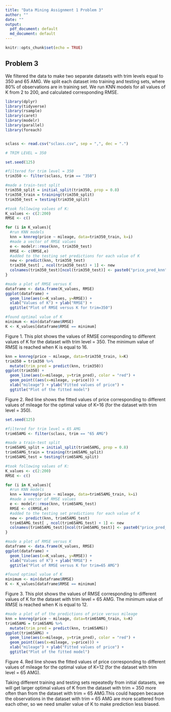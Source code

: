 ---
title: "Data Mining Assignment 1 Problem 3"
author: ""
date: ""
output: 
  pdf_document: default
  md_document: default
---

```{r setup, include=FALSE}
knitr::opts_chunk$set(echo = TRUE)
```

## Problem 3

We filtered the data to make two separate datasets with  trim levels equal to 350 and 65 AMG. We split each dataset into training and testing sets, where 80% of observations are in training set. We run KNN models for all values of K from 2 to 200, and calculated corresponding RMSE.

```{r echo=FALSE, warning=FALSE, message=FALSE}
library(dplyr)
library(tidyverse)
library(rsample)  
library(caret)
library(modelr)
library(parallel)
library(foreach)


sclass <- read.csv("sclass.csv", sep = ",", dec = ".")

# TRIM LEVEL = 350

set.seed(125)

#filtered for trim level = 350
trim350 <- filter(sclass, trim == "350")

#made a train-test split
trim350_split = initial_split(trim350, prop = 0.8)
trim350_train = training(trim350_split)
trim350_test = testing(trim350_split)

#took following values of K:
K_values <- c(2:200)
RMSE <- c()

for (i in K_values){
  #run KNN models
  knn = knnreg(price ~ mileage, data=trim350_train, k=i)
  #made a vector of RMSE values
  e <- modelr::rmse(knn, trim350_test)
  RMSE <- c(RMSE,e)
  #added to the testing set predictions for each value of K 
  new <- predict(knn, trim350_test)
  trim350_test[ , ncol(trim350_test) + 1] <- new
  colnames(trim350_test)[ncol(trim350_test)] <- paste0("price_pred_knn", i)
}

#made a plot of RMSE versus K
dataframe <- data.frame(K_values, RMSE) 
ggplot(dataframe) +
  geom_line(aes(x=K_values, y=RMSE)) +
  xlab("Values of K") + ylab("RMSE") + 
  ggtitle("Plot of RMSE versus K for trim=350")

#found optimal value of K
minimum <- min(dataframe$RMSE)
K <- K_values[dataframe$RMSE == minimum]
```

Figure 1. This plot shows the values of RMSE corresponding to different values of K for the dataset with trim level = 350. The minimum value of RMSE is reached when K is equal to 16.

```{r echo=FALSE, warning=FALSE, message=FALSE, fig.height = 6}
knn = knnreg(price ~ mileage, data=trim350_train, k=K)
trim350 = trim350 %>%
  mutate(trim_pred = predict(knn, trim350))
ggplot(trim350) +
  geom_line(aes(x=mileage, y=trim_pred), color = "red") +
  geom_point((aes(x=mileage, y=price))) +
  xlab("mileage") + ylab("Fitted values of price") + 
  ggtitle("Plot of the fitted model")
```

Figure 2. Red line shows the fitted values of price corresponding to different values of mileage for the optimal value of K=16 (for the dataset with trim level = 350).

```{r echo=FALSE, warning=FALSE, message=FALSE, fig.height = 6}
set.seed(125)

#filtered for trim level = 65 AMG
trim65AMG <- filter(sclass, trim == "65 AMG")

#made a train-test split
trim65AMG_split = initial_split(trim65AMG, prop = 0.8)
trim65AMG_train = training(trim65AMG_split)
trim65AMG_test = testing(trim65AMG_split)

#took following values of K:
K_values <- c(2:200)
RMSE <- c()

for (i in K_values){
  #run KNN models
  knn = knnreg(price ~ mileage, data=trim65AMG_train, k=i)
  #made a vector of RMSE values
  e <- modelr::rmse(knn, trim65AMG_test)
  RMSE <- c(RMSE,e)
  #added to the testing set predictions for each value of K 
  new <- predict(knn, trim65AMG_test)
  trim65AMG_test[ , ncol(trim65AMG_test) + 1] <- new
  colnames(trim65AMG_test)[ncol(trim65AMG_test)] <- paste0("price_pred_knn", i)
}

#made a plot of RMSE versus K
dataframe <- data.frame(K_values, RMSE) 
ggplot(dataframe) +
  geom_line(aes(x=K_values, y=RMSE)) +
  xlab("Values of K") + ylab("RMSE") + 
  ggtitle("Plot of RMSE versus K for trim=65 AMG")

#found optimal value of K
minimum <- min(dataframe$RMSE)
K <- K_values[dataframe$RMSE == minimum]
```

Figure 3. This plot shows the values of RMSE corresponding to different values of K for the dataset with trim level = 65 AMG. The minimum value of RMSE is reached when K is equal to 12.

```{r echo=FALSE, warning=FALSE, message=FALSE, fig.height = 6}
#made a plot of of the predictions of price versus mileage
knn = knnreg(price ~ mileage, data=trim65AMG_train, k=K)
trim65AMG = trim65AMG %>%
  mutate(trim_pred = predict(knn, trim65AMG))
ggplot(trim65AMG) +
  geom_line(aes(x=mileage, y=trim_pred), color = "red") +
  geom_point((aes(x=mileage, y=price))) +
  xlab("mileage") + ylab("Fitted values of price") + 
  ggtitle("Plot of the fitted model")
```

Figure 4. Red line shows the fitted values of price corresponding to different values of mileage for the optimal value of K=12 (for the dataset with trim level = 65 AMG).


Taking different training and testing sets repeatedly from initial datasets, we will get larger optimal values of K from the dataset with trim = 350 more often than from the dataset with trim = 65 AMG.This could happen because the observations in the dataset with trim = 65 AMG are more scattered from each other, so we need smaller value of K to make prediction less biased.





